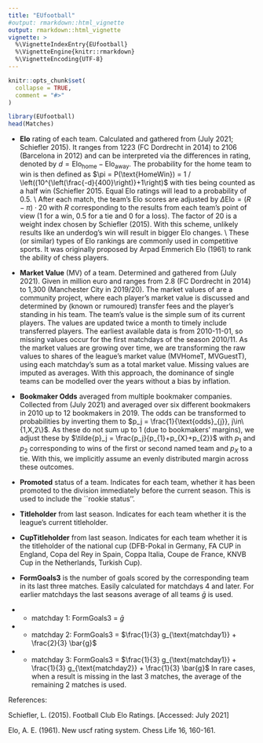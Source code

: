 ---
title: "EUfootball"
#output: rmarkdown::html_vignette
output: rmarkdown::html_vignette
vignette: >
  %\VignetteIndexEntry{EUfootball}
  %\VignetteEngine{knitr::rmarkdown}
  %\VignetteEncoding{UTF-8}
---

```{r, include = FALSE}
knitr::opts_chunk$set(
  collapse = TRUE,
  comment = "#>"
)
```

```{r setup}
library(EUfootball)
head(Matches)
```


+ **Elo** rating of each team. Calculated and gathered from \url{http://clubelo.com/} 
(July 2021; Schiefler 2015). It ranges from 1223 (FC Dordrecht in 2014) to 2106 (Barcelona in 2012)
and can be interpreted via the differences in rating, denoted by $d = \text{Elo}_\text{home} - \text{Elo}_\text{away}$. 
The probability for the home team to win is then defined as $\pi = P(\text{HomeWin}) = 1 / \left((10^{\left(\frac{-d}{400}\right)}+1\right)$ 
with ties being counted as a half win (Schiefler 2015. Equal Elo ratings will lead to a probability of 0.5. \\
After each match, the team's Elo scores are adjusted by $\Delta\text{Elo} = (R - \pi) \cdot 20$ with $R$ 
corresponding to the results from each team's point of view (1 for a win, 0.5 for a tie and 0 for a loss). 
The factor of 20 is a weight index chosen by Schiefler (2015). With this scheme, unlikely results like an 
underdog's win will result in bigger Elo changes. \\
These (or similar) types of Elo rankings are commonly used in competitive sports. It was originally 
proposed by Arpad Emmerich Elo (1961) to rank the ability of chess players.

+ **Market Value** (MV) of a team. Determined and gathered from \url{transfermarkt.com} (July 2021). 
Given in million euro and ranges from 2.8 (FC Dordrecht in 2014) to 1,300 (Manchester City in 2019/20). The 
market values of \url{transfermarkt.com} are a community project, where each player's market value is discussed 
and determined by (known or rumoured) transfer fees and the player's standing in his team. The team's value 
is the simple sum of its current players. The values are updated twice a month to timely include transferred players. 
The earliest available data is from 2010-11-01, so missing values occur for the first matchdays of the season 2010/11. 
As the market values are growing over time, we are transforming the raw values to shares of the league's market 
value (MVHomeT, MVGuestT), using each matchday's sum as a total market value. Missing values are imputed as averages. With this approach, 
the dominance of single teams can be modelled over the years without a bias by inflation.

+ **Bookmaker Odds** averaged from multiple bookmaker companies. Collected from \url{oddsportal.com} 
(July 2021) and averaged over six different bookmakers in 2010 up to 
12 bookmakers in 2019. The odds can be transformed to probabilities by inverting them to 
$p_j = \frac{1}{\text{odds}_{j}}, j\in\{1,X,2\}$. As these do not sum up to 1 (due to bookmakers' margins), 
we adjust these by $\tilde{p}_j = \frac{p_j}{p_{1}+p_{X}+p_{2}}$ with $p_1$ and $p_2$ corresponding to 
wins of the first or second named team and $p_{X}$ to a tie. With this, we implicitly assume an evenly 
distributed margin across these outcomes.

+ **Promoted** status of a team. Indicates for each team, whether it has been promoted to 
the division immediately before the current season. This is used to include the ``rookie status''.

+ **Titleholder** from last season. Indicates for each team whether it is the league's current titleholder.

+ **CupTitleholder** from last season. Indicates for each team whether it is the titleholder 
of the national cup (DFB-Pokal in Germany, FA CUP in England, Copa del Rey in Spain, Coppa Italia, 
Coupe de France, KNVB Cup in the Netherlands, Turkish Cup). 

+ **FormGoals3** is the number of goals scored by the corresponding team in its last three 
matches. Easily calculated for matchdays 4 and later. For earlier matchdays the last seasons average 
of all teams $\bar{g}$ is used.

+ + matchday 1: FormGoals3 = $\bar{g}$
+ + matchday 2: FormGoals3 = $\frac{1}{3} g_{\text{matchday1}} + \frac{2}{3} \bar{g}$
+ + matchday 3: FormGoals3 = $\frac{1}{3} g_{\text{matchday1}} + \frac{1}{3} g_{\text{matchday2}} + \frac{1}{3} \bar{g}$
In rare cases, when a result is missing in the last 3 matches, the average of the remaining 2 matches is used.


References:

Schiefler, L. (2015). Football Club Elo Ratings. \url{http://clubelo.com/} [Accessed: July 2021]

Elo, A.\ E. (1961). New uscf rating system. Chess Life 16, 160-161.
